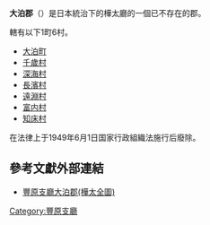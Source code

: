 {{日本郡 (廢除)
| 郡 = 大泊郡
| 日文原名 = 大泊郡
| 平假名 = おおとまりぐん
| 羅馬字拼音 = Ōtomari-gun
| 地圖 = 
| 廢除時間 = 1949年6月1日
| 廢除理由 =  放棄領土主權 
| 廢除時處置 = 
| 現在郡 = 
| 都道府縣 = 樺太廳
| 支廳 = 豐原支廳
| 町 = 1
| 村 = 6
| 經度 = 
| 緯度 = 
| 註記 = 
}}
'''大泊郡'''（{{jpn|j=大泊郡|hg=おおとまりぐん|rm=Ōtomari gun|f=y}}）是日本統治下的樺太廳的一個已不存在的郡。

轄有以下1町6村。
* [[大泊町|大泊町]] 
* [[千歲村_(樺太廳)|千歲村]] 
* [[深海村|深海村]] 
* [[長濱村_(樺太廳)|長濱村]] 
* [[遠淵村|遠淵村]]
* [[富内村|富内村]]
* [[知床村|知床村]]

在法律上于1949年6月1日国家行政組織法施行后廢除。

==參考文獻外部連結==
*{{ja}}[https://web.archive.org/web/20090112210129/http://www12.ocn.ne.jp/~kabaren/zenzu3.html 豐原支廳大泊郡(樺太全圖)]

{{樺太廳的郡}}
{{豐原支廳}}
[[Category:豐原支廳|Category:豐原支廳]]
